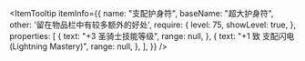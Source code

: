 
<ItemTooltip
  itemInfo={{
    name: "支配护身符",
    baseName: "超大护身符",
    other: '留在物品栏中有较多额外的好处',
    require: {
      level: 75,
      showLevel: true,
    },
    properties: [
      {
        text: "+3 圣骑士技能等级",
        range: null,
      },
      {
        text: "+1 致 支配闪电 (Lightning Mastery)",
        range: null,
      },
    ],
  }}
/>
